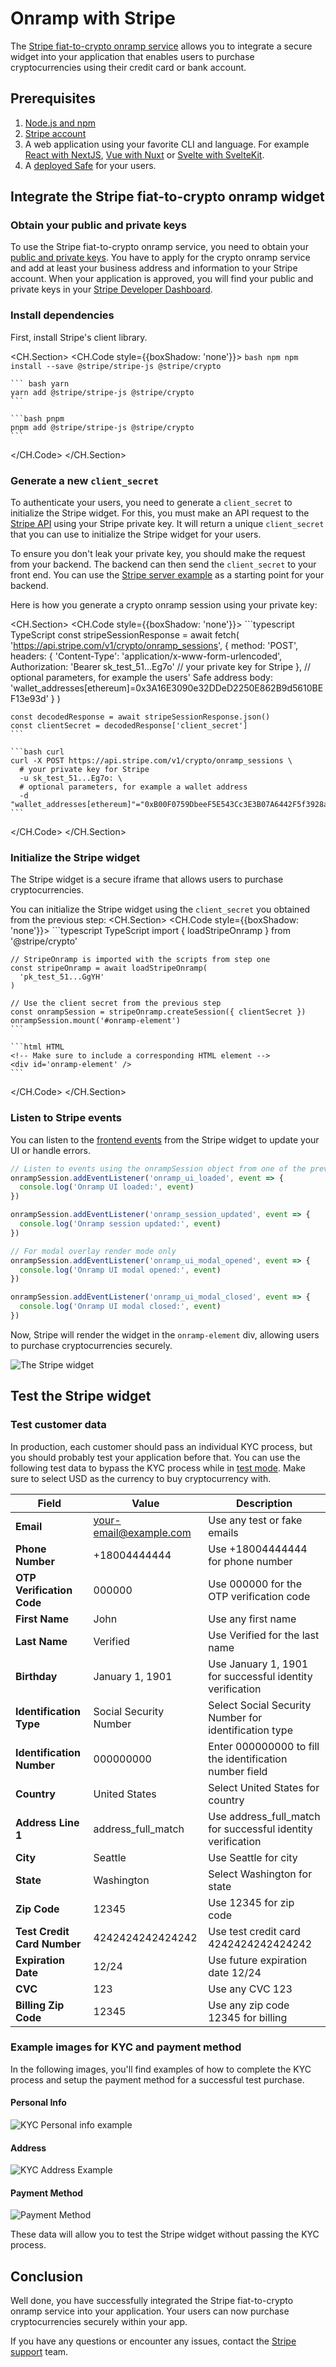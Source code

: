 
<RemovedContentCallout description="The Onramp Kit in the Safe{Core} SDK is no longer supported; with that, neither is the StripePack. We recommend integrating Stripe directly into your application by following this guide." />

# Onramp with Stripe

The [Stripe fiat-to-crypto onramp service](https://docs.stripe.com/crypto/onramp) allows you to integrate a secure widget into your application that enables users to purchase cryptocurrencies using their credit card or bank account.

## Prerequisites

1. [Node.js and npm](https://docs.npmjs.com/downloading-and-installing-node-js-and-npm)
2. [Stripe account](https://dashboard.stripe.com/register)
3. A web application using your favorite CLI and language. For example [React with NextJS](https://nextjs.org/docs), [Vue with Nuxt](https://nuxt.com/) or [Svelte with SvelteKit](https://kit.svelte.dev/).
4. A [deployed Safe](../../../sdk/protocol-kit.mdx) for your users.

## Integrate the Stripe fiat-to-crypto onramp widget

<Steps>

### Obtain your public and private keys

To use the Stripe fiat-to-crypto onramp service, you need to obtain your [public and private keys](https://docs.stripe.com/keys).
You have to apply for the crypto onramp service and add at least your business address and information to your Stripe account.
When your application is approved, you will find your public and private keys in your [Stripe Developer Dashboard](https://dashboard.stripe.com/test/apikeys).

### Install dependencies

First, install Stripe's client library.

<CH.Section>
  <CH.Code style={{boxShadow: 'none'}}>
    ```bash npm
    npm install --save @stripe/stripe-js @stripe/crypto
    ```

    ``` bash yarn
    yarn add @stripe/stripe-js @stripe/crypto
    ```

    ```bash pnpm
    pnpm add @stripe/stripe-js @stripe/crypto
    ```
  </CH.Code>
</CH.Section>

### Generate a new `client_secret`

To authenticate your users, you need to generate a `client_secret` to initialize the Stripe widget.
For this, you must make an API request to the [Stripe API](https://docs.stripe.com/api/crypto/onramp_sessions) using your Stripe private key.
It will return a unique `client_secret` that you can use to initialize the Stripe widget for your users.

To ensure you don't leak your private key, you should make the request from your backend.
The backend can then send the `client_secret` to your front end.
You can use the [Stripe server example](https://github.com/5afe/stripe-server-example) as a starting point for your backend.

Here is how you generate a crypto onramp session using your private key:

<CH.Section>
  <CH.Code style={{boxShadow: 'none'}}>
    ```typescript TypeScript
    const stripeSessionResponse = await fetch(
      'https://api.stripe.com/v1/crypto/onramp_sessions',
      {
        method: 'POST',
        headers: {
          'Content-Type': 'application/x-www-form-urlencoded',
          Authorization:
            'Bearer sk_test_51...Eg7o' // your private key for Stripe
        },
        // optional parameters, for example the users' Safe address
        body: 'wallet_addresses[ethereum]=0x3A16E3090e32DDeD2250E862B9d5610BEF13e93d'
      }
    )

    const decodedResponse = await stripeSessionResponse.json()
    const clientSecret = decodedResponse['client_secret']
    ```

    ```bash curl
    curl -X POST https://api.stripe.com/v1/crypto/onramp_sessions \
      # your private key for Stripe
      -u sk_test_51...Eg7o: \
      # optional parameters, for example a wallet address
      -d "wallet_addresses[ethereum]"="0xB00F0759DbeeF5E543Cc3E3B07A6442F5f3928a2"
    ```
  </CH.Code>
</CH.Section>

### Initialize the Stripe widget

The Stripe widget is a secure iframe that allows users to purchase cryptocurrencies.

You can initialize the Stripe widget using the `client_secret` you obtained from the previous step:
<CH.Section>
  <CH.Code style={{boxShadow: 'none'}}>
    ```typescript TypeScript
    import { loadStripeOnramp } from '@stripe/crypto'

    // StripeOnramp is imported with the scripts from step one  
    const stripeOnramp = await loadStripeOnramp(
      'pk_test_51...GgYH'
    )

    // Use the client secret from the previous step
    const onrampSession = stripeOnramp.createSession({ clientSecret })
    onrampSession.mount('#onramp-element')
    ```

    ```html HTML
    <!-- Make sure to include a corresponding HTML element -->
    <div id='onramp-element' />
    ```
  </CH.Code>
</CH.Section>

### Listen to Stripe events

You can listen to the [frontend events](https://docs.stripe.com/crypto/using-the-api#frontend-events) from the Stripe widget to update your UI or handle errors.

```typescript TypeScript
// Listen to events using the onrampSession object from one of the previous step
onrampSession.addEventListener('onramp_ui_loaded', event => {
  console.log('Onramp UI loaded:', event)
})

onrampSession.addEventListener('onramp_session_updated', event => {
  console.log('Onramp session updated:', event)
})

// For modal overlay render mode only
onrampSession.addEventListener('onramp_ui_modal_opened', event => {
  console.log('Onramp UI modal opened:', event)
})

onrampSession.addEventListener('onramp_ui_modal_closed', event => {
  console.log('Onramp UI modal closed:', event)
})
```

</Steps>

Now, Stripe will render the widget in the `onramp-element` div, allowing users to purchase cryptocurrencies securely.

![The Stripe widget](https://b.stripecdn.com/docs-statics-srv/assets/crypto-onramp-overview.c4c0682697f2cd4c1c2769c3c5e08506.png)

## Test the Stripe widget

### Test customer data

  In production, each customer should pass an individual KYC process, but you should probably test your application before that. 
  You can use the following test data to bypass the KYC process while in [test mode](https://stripe.com/docs/test-mode).
  Make sure to select USD as the currency to buy cryptocurrency with.

  | **Field**                   | **Value**                   | **Description**                                               |
  | --------------------------- | --------------------------- | ------------------------------------------------------------- |
  | **Email**                   | your-email@example.com      | Use any test or fake emails                                   |
  | **Phone Number**            | +18004444444                | Use +18004444444 for phone number                             |
  | **OTP Verification Code**   | 000000                      | Use 000000 for the OTP verification code                      |
  | **First Name**              | John                        | Use any first name                                            |
  | **Last Name**               | Verified                    | Use Verified for the last name                                |
  | **Birthday**                | January 1, 1901             | Use January 1, 1901 for successful identity verification      |
  | **Identification Type**     | Social Security Number      | Select Social Security Number for identification type         |
  | **Identification Number**   | 000000000                   | Enter 000000000 to fill the identification number field       |
  | **Country**                 | United States               | Select United States for country                              |
  | **Address Line 1**          | address_full_match          | Use address_full_match for successful identity verification   |
  | **City**                    | Seattle                     | Use Seattle for city                                          |
  | **State**                   | Washington                  | Select Washington for state                                   |
  | **Zip Code**                | 12345                       | Use 12345 for zip code                                        |
  | **Test Credit Card Number** | 4242424242424242            | Use test credit card 4242424242424242                         |
  | **Expiration Date**         | 12/24                       | Use future expiration date 12/24                              |
  | **CVC**                     | 123                         | Use any CVC 123                                               |
  | **Billing Zip Code**        | 12345                       | Use any zip code 12345 for billing               

### Example images for KYC and payment method

In the following images, you'll find examples of how to complete the KYC process and setup the payment method for a successful test purchase.

#### Personal Info

<Image src={StripeKycPersonalInfoImage} width={300} height={500} alt="KYC Personal info example" />

#### Address

<Image src={KycAddress} width={300} height={500} alt="KYC Address Example" />

#### Payment Method

<Image src={PaymentMethod} width={300} height={500} alt="Payment Method" />

These data will allow you to test the Stripe widget without passing the KYC process.

## Conclusion

Well done, you have successfully integrated the Stripe fiat-to-crypto onramp service into your application.
Your users can now purchase cryptocurrencies securely within your app.

If you have any questions or encounter any issues, contact the [Stripe support](https://support.stripe.com/) team.